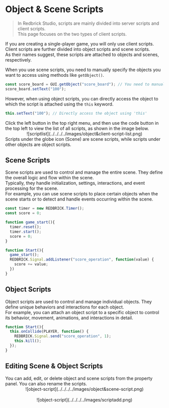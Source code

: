 
# Object & Scene Scripts

> In Redbrick Studio, scripts are mainly divided into server scripts and client scripts.  
> This page focuses on the two types of client scripts.

If you are creating a single-player game, you will only use client scripts.  
Client scripts are further divided into object scripts and scene scripts.  
As their names suggest, these scripts are attached to objects and scenes, respectively.

When you use scene scripts, you need to manually specify the objects you want to access using methods like `getObject()`.

```js showLineNumbers filename="Scene Script"
const score_board = GUI.getObject("score_board"); // You need to manually specify the object to access
score_board.setText("100");
```

However, when using object scripts, you can directly access the object to which the script is attached using the `this` keyword.

```js showLineNumbers copy {2} filename="Object Script for GUI Object score_board"
this.setText("100"); // Directly access the object using 'this'
```

<Callout type="info">
  Click the left button in the top right menu, and then use the code button in the top left to view the list of all scripts, as shown in the image below.
  <br/>
  <center>
    ![scriptlist](../../../../images/object&client-script-list.png)
  </center>
  Scripts under the globe icon (Scene) are scene scripts,  
  while scripts under other objects are object scripts.
</Callout>

## Scene Scripts

Scene scripts are used to control and manage the entire scene. They define the overall logic and flow within the scene.  
Typically, they handle initialization, settings, interactions, and event processing for the scene.  
For example, you can use scene scripts to place certain objects when the scene starts or to detect and handle events occurring within the scene.

```js copy showLineNumbers filename="EX_Scene_Script"
const timer = new REDBRICK.Timer();
const score = 0;

function game_start(){
  timer.reset();
  timer.start();
  score = 0;
}

function Start(){
  game_start();
  REDBRICK.Signal.addListener("score_operation", function(value) {
    score += value;
  })
}
```

## Object Scripts

Object scripts are used to control and manage individual objects. They define unique behaviors and interactions for each object.  
For example, you can attach an object script to a specific object to control its behavior, movement, animations, and interactions in detail.

```js showLineNumbers copy filename="EX_Object_Script"
function Start(){
  this.onCollide(PLAYER, function() {
    REDBRICK.Signal.send("score_operation", 1);
    this.kill();
  });
}
```
  
## Editing Scene & Object Scripts

<Callout type="info">
  You can add, edit, or delete object and scene scripts from the property panel. You can also rename the scripts.
  <br />
  <center>![object-script](../../../../images/object&scene-script.png)</center>
  <br/>
  <center>![object-script](../../../../images/scriptadd.png)</center>
</Callout>